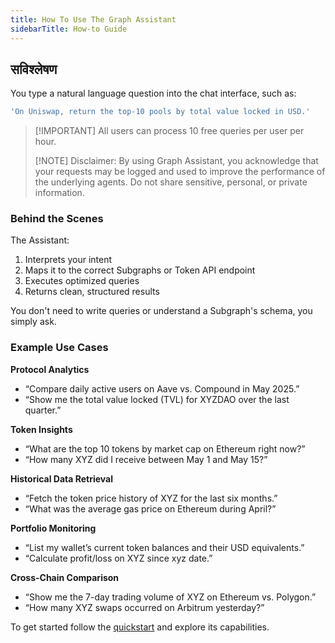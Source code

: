 ```yaml
---
title: How To Use The Graph Assistant
sidebarTitle: How-to Guide
---
```


## सविश्लेषण

You type a natural language question into the chat interface, such as:

```yaml
'On Uniswap, return the top-10 pools by total value locked in USD.'
```

> [!IMPORTANT] All users can process 10 free queries per user per hour.
>
> [!NOTE] Disclaimer: By using Graph Assistant, you acknowledge that your requests may be logged and used to improve the performance of the underlying agents. Do not share sensitive, personal, or private information.

### Behind the Scenes

The Assistant:

1. Interprets your intent
2. Maps it to the correct Subgraphs or Token API endpoint
3. Executes optimized queries
4. Returns clean, structured results

You don't need to write queries or understand a Subgraph's schema, you simply ask.

### Example Use Cases

**Protocol Analytics**

- “Compare daily active users on Aave vs. Compound in May 2025.”
- “Show me the total value locked (TVL) for XYZDAO over the last quarter.”

**Token Insights**

- “What are the top 10 tokens by market cap on Ethereum right now?”
- “How many XYZ did I receive between May 1 and May 15?”

**Historical Data Retrieval**

- “Fetch the token price history of XYZ for the last six months.”
- “What was the average gas price on Ethereum during April?”

**Portfolio Monitoring**

- “List my wallet’s current token balances and their USD equivalents.”
- “Calculate profit/loss on XYZ since xyz date.”

**Cross-Chain Comparison**

- “Show me the 7-day trading volume of XYZ on Ethereum vs. Polygon.”
- “How many XYZ swaps occurred on Arbitrum yesterday?”

To get started follow the [quickstart](/ai-suite/graph-assistant/quick-start/) and explore its capabilities.

